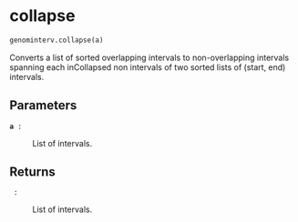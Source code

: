 # collapse { #genominterv.collapse }

```python
genominterv.collapse(a)
```

Converts a list of sorted overlapping intervals to non-overlapping
intervals spanning each inCollapsed non intervals of two sorted 
lists of (start, end) intervals.

## Parameters {.doc-section .doc-section-parameters}

<code>[**a**]{.parameter-name} [:]{.parameter-annotation-sep} []{.parameter-annotation}</code>

:   List of intervals.

## Returns {.doc-section .doc-section-returns}

<code>[]{.parameter-name} [:]{.parameter-annotation-sep} []{.parameter-annotation}</code>

:   List of intervals.